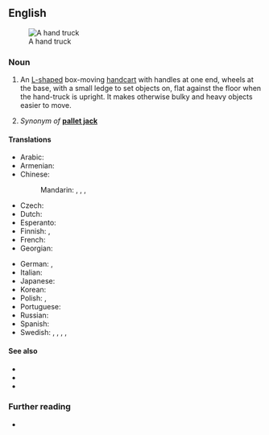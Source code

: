 {{also|handtruck}}
==English==
[[Image:Handtruck.JPG|thumb|A hand truck]]

===Noun===
{{en-noun}}

# An [[L-shaped]] box-moving [[handcart]] with handles at one end, wheels at the base, with a small ledge to set objects on, flat against the floor when the hand-truck is upright. It makes otherwise bulky and heavy objects easier to move.
#: {{syn|en|bag barrow|q1=New Zealand|luggage barrow|sack barrow|sack truck|q4=UK|stack truck|trolley|hand trolley}}
# ''Synonym of'' '''[[pallet jack]]'''

====Translations====
{{trans-top|box-moving handcart}}
* Arabic: {{t-needed|ar}}
* Armenian: {{t-needed|hy}}
* Chinese:
*: Mandarin: {{t+|cmn|手推車}}, {{t+|cmn|手推车|tr=shǒutuīchē}}, {{t+|cmn|老虎車|tr=lǎohǔchē}}, {{t+|cmn|老虎车|tr=lǎohǔchē}}
* Czech: {{t+|cs|rudl|m}}
* Dutch: {{t+|nl|steekwagen|m}}
* Esperanto: {{t-needed|eo}}
* Finnish: {{t+|fi|nokkakärry}}, {{t|fi|pakettikärry}}
* French: {{t+|fr|diable|m}}
* Georgian: {{t|ka|ურიკა|sc=Geor}}
{{trans-mid}}
* German: {{t+|de|Sackkarre|f}}, {{t+|de|Sackrodel|f}} {{q|Austria}}
* Italian: {{t+|it|carrello|m}}
* Japanese: {{t-needed|ja}}
* Korean: {{t-needed|ko}}
* Polish: {{t+|pl|młynarka|f}}, {{t|pl|wózek transportowy|m}}
* Portuguese: {{t-needed|pt}}
* Russian: {{t|ru|ручна́я теле́жка|f}}
* Spanish: {{t|es|diablito|m}}
* Swedish: {{t|sv|säckkärra|c}}, {{t|sv|magasinkärra|c}}, {{t|sv|paketkärra|c}}, {{t+|sv|bagagekärra|c}}, {{t+|sv|pirra|c}}
{{trans-bottom}}
{{trans-see|pallet jack}}

====See also====
* {{l|en|baggage cart}}
* {{l|en|dolly}}
* {{l|en|wheelbarrow}}

===Further reading===
* {{pedia}}

{{c|en|Transport}}